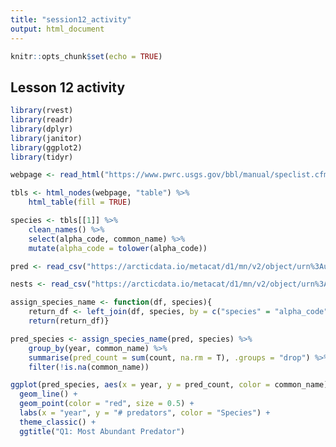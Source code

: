 ```yaml
---
title: "session12_activity"
output: html_document
---
```


```r
knitr::opts_chunk$set(echo = TRUE)
```

## Lesson 12 activity

```r
library(rvest)
library(readr)
library(dplyr)
library(janitor)
library(ggplot2)
library(tidyr)
```

```r
webpage <- read_html("https://www.pwrc.usgs.gov/bbl/manual/speclist.cfm")

tbls <- html_nodes(webpage, "table") %>% 
    html_table(fill = TRUE)

species <- tbls[[1]] %>% 
    clean_names() %>% 
    select(alpha_code, common_name) %>% 
    mutate(alpha_code = tolower(alpha_code))
```

```r
pred <- read_csv("https://arcticdata.io/metacat/d1/mn/v2/object/urn%3Auuid%3A9ffec04c-7e2d-41dd-9e88-b6c2e8c4375e")

nests <- read_csv("https://arcticdata.io/metacat/d1/mn/v2/object/urn%3Auuid%3A982bd2fc-4edf-4da7-96ef-0d11b853102d")
```
```r
assign_species_name <- function(df, species){
    return_df <- left_join(df, species, by = c("species" = "alpha_code"))
    return(return_df)}
```

```r
pred_species <- assign_species_name(pred, species) %>% 
    group_by(year, common_name) %>% 
    summarise(pred_count = sum(count, na.rm = T), .groups = "drop") %>% 
    filter(!is.na(common_name))
```

```r
ggplot(pred_species, aes(x = year, y = pred_count, color = common_name)) +
  geom_line() +
  geom_point(color = "red", size = 0.5) +
  labs(x = "year", y = "# predators", color = "Species") +
  theme_classic() +
  ggtitle("Q1: Most Abundant Predator")
```

